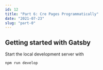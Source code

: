 ---
id: 12
title: "Part 6: Cre Pages Programmatically"
date: "2021-07-23"
slug: "part-0"
---

## Getting started with Gatsby

Start the local development server with

```shell
npm run develop
```

